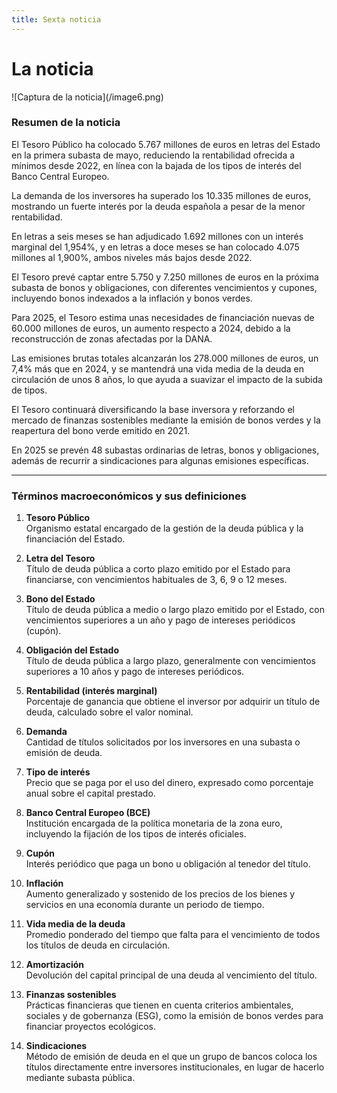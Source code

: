 ```yaml
---
title: Sexta noticia
---
```


# La noticia
<Cards>
   <Card 
      title="Visita la noticia"
      href="https://www.elconfidencial.com/economia/2025-05-06/tesoro-recorta-el-interes-a-minimos-de-2022_4122998/"
   />
</Cards>
![Captura de la noticia](/image6.png)


### Resumen de la noticia

El Tesoro Público ha colocado 5.767 millones de euros en letras del Estado en la primera subasta de mayo, reduciendo la rentabilidad ofrecida a mínimos desde 2022, en línea con la bajada de los tipos de interés del Banco Central Europeo. 

La demanda de los inversores ha superado los 10.335 millones de euros, mostrando un fuerte interés por la deuda española a pesar de la menor rentabilidad.  

En letras a seis meses se han adjudicado 1.692 millones con un interés marginal del 1,954%, y en letras a doce meses se han colocado 4.075 millones al 1,900%, ambos niveles más bajos desde 2022.  

El Tesoro prevé captar entre 5.750 y 7.250 millones de euros en la próxima subasta de bonos y obligaciones, con diferentes vencimientos y cupones, incluyendo bonos indexados a la inflación y bonos verdes.  

Para 2025, el Tesoro estima unas necesidades de financiación nuevas de 60.000 millones de euros, un aumento respecto a 2024, debido a la reconstrucción de zonas afectadas por la DANA.  

Las emisiones brutas totales alcanzarán los 278.000 millones de euros, un 7,4% más que en 2024, y se mantendrá una vida media de la deuda en circulación de unos 8 años, lo que ayuda a suavizar el impacto de la subida de tipos.  

El Tesoro continuará diversificando la base inversora y reforzando el mercado de finanzas sostenibles mediante la emisión de bonos verdes y la reapertura del bono verde emitido en 2021.  

En 2025 se prevén 48 subastas ordinarias de letras, bonos y obligaciones, además de recurrir a sindicaciones para algunas emisiones específicas.

---

### Términos macroeconómicos y sus definiciones

1. **Tesoro Público**  
   Organismo estatal encargado de la gestión de la deuda pública y la financiación del Estado.

2. **Letra del Tesoro**  
   Título de deuda pública a corto plazo emitido por el Estado para financiarse, con vencimientos habituales de 3, 6, 9 o 12 meses.

3. **Bono del Estado**  
   Título de deuda pública a medio o largo plazo emitido por el Estado, con vencimientos superiores a un año y pago de intereses periódicos (cupón).

4. **Obligación del Estado**  
   Título de deuda pública a largo plazo, generalmente con vencimientos superiores a 10 años y pago de intereses periódicos.

5. **Rentabilidad (interés marginal)**  
   Porcentaje de ganancia que obtiene el inversor por adquirir un título de deuda, calculado sobre el valor nominal.

6. **Demanda**  
   Cantidad de títulos solicitados por los inversores en una subasta o emisión de deuda.

7. **Tipo de interés**  
   Precio que se paga por el uso del dinero, expresado como porcentaje anual sobre el capital prestado.

8. **Banco Central Europeo (BCE)**  
   Institución encargada de la política monetaria de la zona euro, incluyendo la fijación de los tipos de interés oficiales.

9. **Cupón**  
   Interés periódico que paga un bono u obligación al tenedor del título.

10. **Inflación**  
    Aumento generalizado y sostenido de los precios de los bienes y servicios en una economía durante un periodo de tiempo.

11. **Vida media de la deuda**  
    Promedio ponderado del tiempo que falta para el vencimiento de todos los títulos de deuda en circulación.

12. **Amortización**  
    Devolución del capital principal de una deuda al vencimiento del título.

13. **Finanzas sostenibles**  
    Prácticas financieras que tienen en cuenta criterios ambientales, sociales y de gobernanza (ESG), como la emisión de bonos verdes para financiar proyectos ecológicos.

14. **Sindicaciones**  
    Método de emisión de deuda en el que un grupo de bancos coloca los títulos directamente entre inversores institucionales, en lugar de hacerlo mediante subasta pública.
